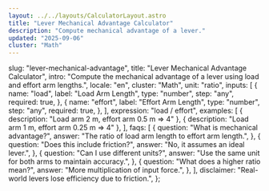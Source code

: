 ```yaml
---
layout: ../../layouts/CalculatorLayout.astro
title: "Lever Mechanical Advantage Calculator"
description: "Compute mechanical advantage of a lever."
updated: "2025-09-06"
cluster: "Math"
---
```



  slug: "lever-mechanical-advantage",
  title: "Lever Mechanical Advantage Calculator",
  intro:
    "Compute the mechanical advantage of a lever using load and effort arm lengths.",
  locale: "en",
  cluster: "Math",
  unit: "ratio",
  inputs: [
    {
      name: "load",
      label: "Load Arm Length",
      type: "number",
      step: "any",
      required: true,
    },
    {
      name: "effort",
      label: "Effort Arm Length",
      type: "number",
      step: "any",
      required: true,
    },
  ],
  expression: "load / effort",
  examples: [
    { description: "Load arm 2 m, effort arm 0.5 m ⇒ 4" },
    { description: "Load arm 1 m, effort arm 0.25 m ⇒ 4" },
  ],
  faqs: [
    {
      question: "What is mechanical advantage?",
      answer: "The ratio of load arm length to effort arm length.",
    },
    {
      question: "Does this include friction?",
      answer: "No, it assumes an ideal lever.",
    },
    {
      question: "Can I use different units?",
      answer: "Use the same unit for both arms to maintain accuracy.",
    },
    {
      question: "What does a higher ratio mean?",
      answer: "More multiplication of input force.",
    },
  ],
  disclaimer: "Real-world levers lose efficiency due to friction.",
};

<Calculator schema={schema} />
